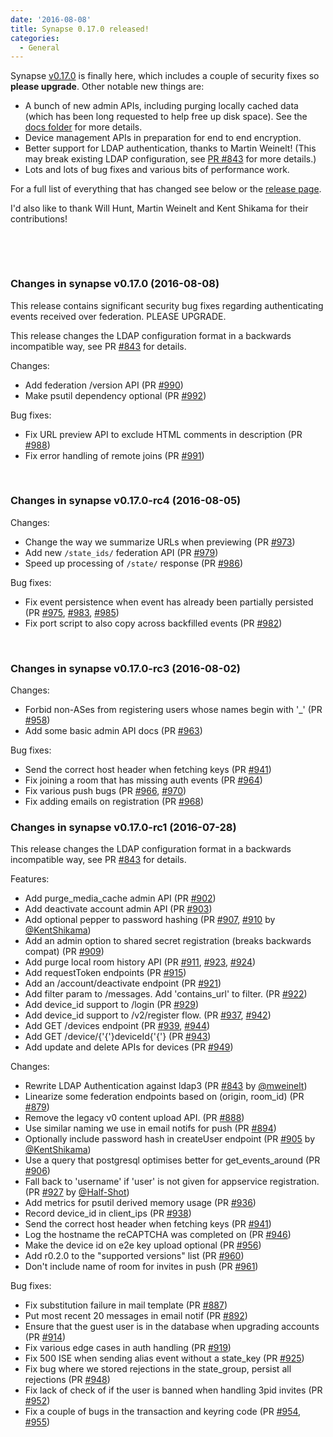 ```yaml
---
date: '2016-08-08'
title: Synapse 0.17.0 released!
categories:
  - General
---
```


Synapse <a href="https://github.com/matrix-org/synapse/releases/tag/v0.17.0">v0.17.0</a> is finally here, which includes a couple of security fixes so <strong>please upgrade</strong>. Other notable new things are:
<ul>
 	<li>A bunch of new admin APIs, including purging locally cached data (which has been long requested to help free up disk space). See the <a href="https://github.com/matrix-org/synapse/tree/master/docs/admin_api">docs folder</a> for more details.</li>
 	<li>Device management APIs in preparation for end to end encryption.</li>
 	<li>Better support for LDAP authentication, thanks to Martin Weinelt! (This may break existing LDAP configuration, see <a href="https://github.com/matrix-org/synapse/pull/843">PR #843</a> for more details.)</li>
 	<li>Lots and lots of bug fixes and various bits of performance work.</li>
</ul>
For a full list of everything that has changed see below or the <a href="https://github.com/matrix-org/synapse/releases/tag/v0.17.0">release page</a>.

I'd also like to thank Will Hunt, Martin Weinelt and Kent Shikama for their contributions!

&nbsp;

&nbsp;
<h3>Changes in synapse v0.17.0 (2016-08-08)</h3>
This release contains significant security bug fixes regarding authenticating
events received over federation. PLEASE UPGRADE.

This release changes the LDAP configuration format in a backwards incompatible
way, see PR <a class="issue-link js-issue-link" href="https://github.com/matrix-org/synapse/pull/843" data-url="https://github.com/matrix-org/synapse/issues/843" data-id="158692541" data-error-text="Failed to load issue title" data-permission-text="Issue title is private">#843</a> for details.

Changes:
<ul>
 	<li>Add federation /version API (PR <a class="issue-link js-issue-link" href="https://github.com/matrix-org/synapse/pull/990" data-url="https://github.com/matrix-org/synapse/issues/990" data-id="169636556" data-error-text="Failed to load issue title" data-permission-text="Issue title is private">#990</a>)</li>
 	<li>Make psutil dependency optional (PR <a class="issue-link js-issue-link" href="https://github.com/matrix-org/synapse/pull/992" data-url="https://github.com/matrix-org/synapse/issues/992" data-id="169888303" data-error-text="Failed to load issue title" data-permission-text="Issue title is private">#992</a>)</li>
</ul>
Bug fixes:
<ul>
 	<li>Fix URL preview API to exclude HTML comments in description (PR <a class="issue-link js-issue-link" href="https://github.com/matrix-org/synapse/pull/988" data-url="https://github.com/matrix-org/synapse/issues/988" data-id="169610681" data-error-text="Failed to load issue title" data-permission-text="Issue title is private">#988</a>)</li>
 	<li>Fix error handling of remote joins (PR <a class="issue-link js-issue-link" href="https://github.com/matrix-org/synapse/pull/991" data-url="https://github.com/matrix-org/synapse/issues/991" data-id="169653250" data-error-text="Failed to load issue title" data-permission-text="Issue title is private">#991</a>)</li>
</ul>
&nbsp;
<h3>Changes in synapse v0.17.0-rc4 (2016-08-05)</h3>
Changes:
<ul>
 	<li>Change the way we summarize URLs when previewing (PR <a class="issue-link js-issue-link" href="https://github.com/matrix-org/synapse/pull/973" data-url="https://github.com/matrix-org/synapse/issues/973" data-id="168942221" data-error-text="Failed to load issue title" data-permission-text="Issue title is private">#973</a>)</li>
 	<li>Add new <code>/state_ids/</code> federation API (PR <a class="issue-link js-issue-link" href="https://github.com/matrix-org/synapse/pull/979" data-url="https://github.com/matrix-org/synapse/issues/979" data-id="169136186" data-error-text="Failed to load issue title" data-permission-text="Issue title is private">#979</a>)</li>
 	<li>Speed up processing of <code>/state/</code> response (PR <a class="issue-link js-issue-link" href="https://github.com/matrix-org/synapse/pull/986" data-url="https://github.com/matrix-org/synapse/issues/986" data-id="169570759" data-error-text="Failed to load issue title" data-permission-text="Issue title is private">#986</a>)</li>
</ul>
Bug fixes:
<ul>
 	<li>Fix event persistence when event has already been partially persisted (PR <a class="issue-link js-issue-link" title="Ensure we only persist an event once at a time" href="https://github.com/matrix-org/synapse/pull/975" data-id="169098276" data-error-text="Failed to load issue title" data-permission-text="Issue title is private">#975</a>, <a class="issue-link js-issue-link" href="https://github.com/matrix-org/synapse/pull/983" data-url="https://github.com/matrix-org/synapse/issues/983" data-id="169382701" data-error-text="Failed to load issue title" data-permission-text="Issue title is private">#983</a>, <a class="issue-link js-issue-link" href="https://github.com/matrix-org/synapse/pull/985" data-url="https://github.com/matrix-org/synapse/issues/985" data-id="169570281" data-error-text="Failed to load issue title" data-permission-text="Issue title is private">#985</a>)</li>
 	<li>Fix port script to also copy across backfilled events (PR <a class="issue-link js-issue-link" href="https://github.com/matrix-org/synapse/pull/982" data-url="https://github.com/matrix-org/synapse/issues/982" data-id="169344602" data-error-text="Failed to load issue title" data-permission-text="Issue title is private">#982</a>)</li>
</ul>
&nbsp;
<h3>Changes in synapse v0.17.0-rc3 (2016-08-02)</h3>
Changes:
<ul>
 	<li>Forbid non-ASes from registering users whose names begin with '_' (PR <a class="issue-link js-issue-link" href="https://github.com/matrix-org/synapse/pull/958" data-url="https://github.com/matrix-org/synapse/issues/958" data-id="167904457" data-error-text="Failed to load issue title" data-permission-text="Issue title is private">#958</a>)</li>
 	<li>Add some basic admin API docs (PR <a class="issue-link js-issue-link" href="https://github.com/matrix-org/synapse/pull/963" data-url="https://github.com/matrix-org/synapse/issues/963" data-id="168102004" data-error-text="Failed to load issue title" data-permission-text="Issue title is private">#963</a>)</li>
</ul>
Bug fixes:
<ul>
 	<li>Send the correct host header when fetching keys (PR <a class="issue-link js-issue-link" href="https://github.com/matrix-org/synapse/pull/941" data-url="https://github.com/matrix-org/synapse/issues/941" data-id="166784788" data-error-text="Failed to load issue title" data-permission-text="Issue title is private">#941</a>)</li>
 	<li>Fix joining a room that has missing auth events (PR <a class="issue-link js-issue-link" href="https://github.com/matrix-org/synapse/pull/964" data-url="https://github.com/matrix-org/synapse/issues/964" data-id="168120112" data-error-text="Failed to load issue title" data-permission-text="Issue title is private">#964</a>)</li>
 	<li>Fix various push bugs (PR <a class="issue-link js-issue-link" href="https://github.com/matrix-org/synapse/pull/966" data-url="https://github.com/matrix-org/synapse/issues/966" data-id="168177154" data-error-text="Failed to load issue title" data-permission-text="Issue title is private">#966</a>, <a class="issue-link js-issue-link" href="https://github.com/matrix-org/synapse/pull/970" data-url="https://github.com/matrix-org/synapse/issues/970" data-id="168521716" data-error-text="Failed to load issue title" data-permission-text="Issue title is private">#970</a>)</li>
 	<li>Fix adding emails on registration (PR <a class="issue-link js-issue-link" href="https://github.com/matrix-org/synapse/pull/968" data-url="https://github.com/matrix-org/synapse/issues/968" data-id="168337247" data-error-text="Failed to load issue title" data-permission-text="Issue title is private">#968</a>)</li>
</ul>
<h3></h3>
<h3>Changes in synapse v0.17.0-rc1 (2016-07-28)</h3>
This release changes the LDAP configuration format in a backwards incompatible
way, see PR <a class="issue-link js-issue-link" href="https://github.com/matrix-org/synapse/pull/843" data-url="https://github.com/matrix-org/synapse/issues/843" data-id="158692541" data-error-text="Failed to load issue title" data-permission-text="Issue title is private">#843</a> for details.

Features:
<ul>
 	<li>Add purge_media_cache admin API (PR <a class="issue-link js-issue-link" href="https://github.com/matrix-org/synapse/pull/902" data-url="https://github.com/matrix-org/synapse/issues/902" data-id="162932471" data-error-text="Failed to load issue title" data-permission-text="Issue title is private">#902</a>)</li>
 	<li>Add deactivate account admin API (PR <a class="issue-link js-issue-link" href="https://github.com/matrix-org/synapse/pull/903" data-url="https://github.com/matrix-org/synapse/issues/903" data-id="163182922" data-error-text="Failed to load issue title" data-permission-text="Issue title is private">#903</a>)</li>
 	<li>Add optional pepper to password hashing (PR <a class="issue-link js-issue-link" href="https://github.com/matrix-org/synapse/pull/907" data-url="https://github.com/matrix-org/synapse/issues/907" data-id="163714838" data-error-text="Failed to load issue title" data-permission-text="Issue title is private">#907</a>, <a class="issue-link js-issue-link" href="https://github.com/matrix-org/synapse/pull/910" data-url="https://github.com/matrix-org/synapse/issues/910" data-id="164027482" data-error-text="Failed to load issue title" data-permission-text="Issue title is private">#910</a> by <a class="user-mention" href="https://github.com/KentShikama">@KentShikama</a>)</li>
 	<li>Add an admin option to shared secret registration (breaks backwards compat) (PR <a class="issue-link js-issue-link" href="https://github.com/matrix-org/synapse/pull/909" data-url="https://github.com/matrix-org/synapse/issues/909" data-id="163892610" data-error-text="Failed to load issue title" data-permission-text="Issue title is private">#909</a>)</li>
 	<li>Add purge local room history API (PR <a class="issue-link js-issue-link" href="https://github.com/matrix-org/synapse/pull/911" data-url="https://github.com/matrix-org/synapse/issues/911" data-id="164096726" data-error-text="Failed to load issue title" data-permission-text="Issue title is private">#911</a>, <a class="issue-link js-issue-link" href="https://github.com/matrix-org/synapse/pull/923" data-url="https://github.com/matrix-org/synapse/issues/923" data-id="165745465" data-error-text="Failed to load issue title" data-permission-text="Issue title is private">#923</a>, <a class="issue-link js-issue-link" href="https://github.com/matrix-org/synapse/pull/924" data-url="https://github.com/matrix-org/synapse/issues/924" data-id="165785903" data-error-text="Failed to load issue title" data-permission-text="Issue title is private">#924</a>)</li>
 	<li>Add requestToken endpoints (PR <a class="issue-link js-issue-link" href="https://github.com/matrix-org/synapse/pull/915" data-url="https://github.com/matrix-org/synapse/issues/915" data-id="164571236" data-error-text="Failed to load issue title" data-permission-text="Issue title is private">#915</a>)</li>
 	<li>Add an /account/deactivate endpoint (PR <a class="issue-link js-issue-link" href="https://github.com/matrix-org/synapse/pull/921" data-url="https://github.com/matrix-org/synapse/issues/921" data-id="165511431" data-error-text="Failed to load issue title" data-permission-text="Issue title is private">#921</a>)</li>
 	<li>Add filter param to /messages. Add 'contains_url' to filter. (PR <a class="issue-link js-issue-link" href="https://github.com/matrix-org/synapse/pull/922" data-url="https://github.com/matrix-org/synapse/issues/922" data-id="165585706" data-error-text="Failed to load issue title" data-permission-text="Issue title is private">#922</a>)</li>
 	<li>Add device_id support to /login (PR <a class="issue-link js-issue-link" href="https://github.com/matrix-org/synapse/pull/929" data-url="https://github.com/matrix-org/synapse/issues/929" data-id="166118756" data-error-text="Failed to load issue title" data-permission-text="Issue title is private">#929</a>)</li>
 	<li>Add device_id support to /v2/register flow. (PR <a class="issue-link js-issue-link" href="https://github.com/matrix-org/synapse/pull/937" data-url="https://github.com/matrix-org/synapse/issues/937" data-id="166613208" data-error-text="Failed to load issue title" data-permission-text="Issue title is private">#937</a>, <a class="issue-link js-issue-link" href="https://github.com/matrix-org/synapse/pull/942" data-url="https://github.com/matrix-org/synapse/issues/942" data-id="166788540" data-error-text="Failed to load issue title" data-permission-text="Issue title is private">#942</a>)</li>
 	<li>Add GET /devices endpoint (PR <a class="issue-link js-issue-link" href="https://github.com/matrix-org/synapse/pull/939" data-url="https://github.com/matrix-org/synapse/issues/939" data-id="166614282" data-error-text="Failed to load issue title" data-permission-text="Issue title is private">#939</a>, <a class="issue-link js-issue-link" href="https://github.com/matrix-org/synapse/pull/944" data-url="https://github.com/matrix-org/synapse/issues/944" data-id="166840622" data-error-text="Failed to load issue title" data-permission-text="Issue title is private">#944</a>)</li>
 	<li>Add GET /device/{'{'}deviceId{'{'} (PR <a class="issue-link js-issue-link" href="https://github.com/matrix-org/synapse/pull/943" data-url="https://github.com/matrix-org/synapse/issues/943" data-id="166792610" data-error-text="Failed to load issue title" data-permission-text="Issue title is private">#943</a>)</li>
 	<li>Add update and delete APIs for devices (PR <a class="issue-link js-issue-link" href="https://github.com/matrix-org/synapse/pull/949" data-url="https://github.com/matrix-org/synapse/issues/949" data-id="167421787" data-error-text="Failed to load issue title" data-permission-text="Issue title is private">#949</a>)</li>
</ul>
Changes:
<ul>
 	<li>Rewrite LDAP Authentication against ldap3 (PR <a class="issue-link js-issue-link" href="https://github.com/matrix-org/synapse/pull/843" data-url="https://github.com/matrix-org/synapse/issues/843" data-id="158692541" data-error-text="Failed to load issue title" data-permission-text="Issue title is private">#843</a> by <a class="user-mention" href="https://github.com/mweinelt">@mweinelt</a>)</li>
 	<li>Linearize some federation endpoints based on (origin, room_id) (PR <a class="issue-link js-issue-link" href="https://github.com/matrix-org/synapse/pull/879" data-url="https://github.com/matrix-org/synapse/issues/879" data-id="160917868" data-error-text="Failed to load issue title" data-permission-text="Issue title is private">#879</a>)</li>
 	<li>Remove the legacy v0 content upload API. (PR <a class="issue-link js-issue-link" href="https://github.com/matrix-org/synapse/pull/888" data-url="https://github.com/matrix-org/synapse/issues/888" data-id="161405539" data-error-text="Failed to load issue title" data-permission-text="Issue title is private">#888</a>)</li>
 	<li>Use similar naming we use in email notifs for push (PR <a class="issue-link js-issue-link" href="https://github.com/matrix-org/synapse/pull/894" data-url="https://github.com/matrix-org/synapse/issues/894" data-id="162121552" data-error-text="Failed to load issue title" data-permission-text="Issue title is private">#894</a>)</li>
 	<li>Optionally include password hash in createUser endpoint (PR <a class="issue-link js-issue-link" href="https://github.com/matrix-org/synapse/pull/905" data-url="https://github.com/matrix-org/synapse/issues/905" data-id="163548694" data-error-text="Failed to load issue title" data-permission-text="Issue title is private">#905</a> by <a class="user-mention" href="https://github.com/KentShikama">@KentShikama</a>)</li>
 	<li>Use a query that postgresql optimises better for get_events_around (PR <a class="issue-link js-issue-link" href="https://github.com/matrix-org/synapse/pull/906" data-url="https://github.com/matrix-org/synapse/issues/906" data-id="163691925" data-error-text="Failed to load issue title" data-permission-text="Issue title is private">#906</a>)</li>
 	<li>Fall back to 'username' if 'user' is not given for appservice registration. (PR <a class="issue-link js-issue-link" href="https://github.com/matrix-org/synapse/pull/927" data-url="https://github.com/matrix-org/synapse/issues/927" data-id="165932125" data-error-text="Failed to load issue title" data-permission-text="Issue title is private">#927</a> by <a class="user-mention" href="https://github.com/Half-Shot">@Half-Shot</a>)</li>
 	<li>Add metrics for psutil derived memory usage (PR <a class="issue-link js-issue-link" href="https://github.com/matrix-org/synapse/pull/936" data-url="https://github.com/matrix-org/synapse/issues/936" data-id="166605269" data-error-text="Failed to load issue title" data-permission-text="Issue title is private">#936</a>)</li>
 	<li>Record device_id in client_ips (PR <a class="issue-link js-issue-link" href="https://github.com/matrix-org/synapse/pull/938" data-url="https://github.com/matrix-org/synapse/issues/938" data-id="166613664" data-error-text="Failed to load issue title" data-permission-text="Issue title is private">#938</a>)</li>
 	<li>Send the correct host header when fetching keys (PR <a class="issue-link js-issue-link" href="https://github.com/matrix-org/synapse/pull/941" data-url="https://github.com/matrix-org/synapse/issues/941" data-id="166784788" data-error-text="Failed to load issue title" data-permission-text="Issue title is private">#941</a>)</li>
 	<li>Log the hostname the reCAPTCHA was completed on (PR <a class="issue-link js-issue-link" href="https://github.com/matrix-org/synapse/pull/946" data-url="https://github.com/matrix-org/synapse/issues/946" data-id="167078376" data-error-text="Failed to load issue title" data-permission-text="Issue title is private">#946</a>)</li>
 	<li>Make the device id on e2e key upload optional (PR <a class="issue-link js-issue-link" href="https://github.com/matrix-org/synapse/pull/956" data-url="https://github.com/matrix-org/synapse/issues/956" data-id="167831954" data-error-text="Failed to load issue title" data-permission-text="Issue title is private">#956</a>)</li>
 	<li>Add r0.2.0 to the "supported versions" list (PR <a class="issue-link js-issue-link" href="https://github.com/matrix-org/synapse/pull/960" data-url="https://github.com/matrix-org/synapse/issues/960" data-id="168038168" data-error-text="Failed to load issue title" data-permission-text="Issue title is private">#960</a>)</li>
 	<li>Don't include name of room for invites in push (PR <a class="issue-link js-issue-link" href="https://github.com/matrix-org/synapse/pull/961" data-url="https://github.com/matrix-org/synapse/issues/961" data-id="168050327" data-error-text="Failed to load issue title" data-permission-text="Issue title is private">#961</a>)</li>
</ul>
Bug fixes:
<ul>
 	<li>Fix substitution failure in mail template (PR <a class="issue-link js-issue-link" href="https://github.com/matrix-org/synapse/pull/887" data-url="https://github.com/matrix-org/synapse/issues/887" data-id="161403101" data-error-text="Failed to load issue title" data-permission-text="Issue title is private">#887</a>)</li>
 	<li>Put most recent 20 messages in email notif (PR <a class="issue-link js-issue-link" href="https://github.com/matrix-org/synapse/pull/892" data-url="https://github.com/matrix-org/synapse/issues/892" data-id="161732391" data-error-text="Failed to load issue title" data-permission-text="Issue title is private">#892</a>)</li>
 	<li>Ensure that the guest user is in the database when upgrading accounts (PR <a class="issue-link js-issue-link" title="Ensure that the guest user is in the database when upgrading accounts" href="https://github.com/matrix-org/synapse/pull/914" data-id="164541872" data-error-text="Failed to load issue title" data-permission-text="Issue title is private">#914</a>)</li>
 	<li>Fix various edge cases in auth handling (PR <a class="issue-link js-issue-link" href="https://github.com/matrix-org/synapse/pull/919" data-url="https://github.com/matrix-org/synapse/issues/919" data-id="165306219" data-error-text="Failed to load issue title" data-permission-text="Issue title is private">#919</a>)</li>
 	<li>Fix 500 ISE when sending alias event without a state_key (PR <a class="issue-link js-issue-link" href="https://github.com/matrix-org/synapse/pull/925" data-url="https://github.com/matrix-org/synapse/issues/925" data-id="165844030" data-error-text="Failed to load issue title" data-permission-text="Issue title is private">#925</a>)</li>
 	<li>Fix bug where we stored rejections in the state_group, persist all rejections (PR <a class="issue-link js-issue-link" href="https://github.com/matrix-org/synapse/pull/948" data-url="https://github.com/matrix-org/synapse/issues/948" data-id="167391758" data-error-text="Failed to load issue title" data-permission-text="Issue title is private">#948</a>)</li>
 	<li>Fix lack of check of if the user is banned when handling 3pid invites (PR <a class="issue-link js-issue-link" href="https://github.com/matrix-org/synapse/pull/952" data-url="https://github.com/matrix-org/synapse/issues/952" data-id="167640958" data-error-text="Failed to load issue title" data-permission-text="Issue title is private">#952</a>)</li>
 	<li>Fix a couple of bugs in the transaction and keyring code (PR <a class="issue-link js-issue-link" href="https://github.com/matrix-org/synapse/pull/954" data-url="https://github.com/matrix-org/synapse/issues/954" data-id="167675906" data-error-text="Failed to load issue title" data-permission-text="Issue title is private">#954</a>, <a class="issue-link js-issue-link" href="https://github.com/matrix-org/synapse/pull/955" data-url="https://github.com/matrix-org/synapse/issues/955" data-id="167810557" data-error-text="Failed to load issue title" data-permission-text="Issue title is private">#955</a>)</li>
</ul>